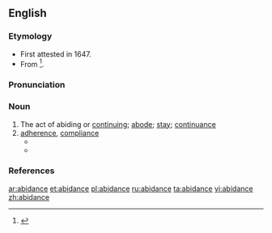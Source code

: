 ==English==

===Etymology===
* First attested in 1647.
* From {{suffix|abide|ance}}<ref>{{reference-book | last = Dobbie | first = Elliott K. | coauthors = Dunmore, C. William, et al. | editor = Barnhart, Robert K.| title = Chambers Dictionary of Etymology | origyear = 1998 | year = 2004 | publisher = Chambers Harrap Publishers Ltd | location = Edinburgh, Scotland | isbn =0550142304 | pages = 3}}</ref>.

===Pronunciation===
{{a|US}} {{IPA|/əˈbaɪd.n̩s/|/əˈbaɪd.n̩ts/}}

===Noun===
{{en-noun}}

# The act of abiding or [[continuing]]; [[abode]]; [[stay]]; [[continuance]]
# [[adherence]], [[compliance]]
#* {{quote-book|year=1840|title=The history of the holy war|page=262|author=Thomas Fuller|passage=No wonder then, though the Christians had no longer abidance in the holy hill of Palestine  (though this I confess, is but the bark of the text), driving that trade wherewith none ever thrived, the breaking of promises; wherewith one may for a way fairly spread his train, but he will moult his feathers soon after.|url=http://books.google.com/books?id=kok-AAAAYAAJ}}
#* {{quote-book|year=1862|passage=A judicious '''abidance''' by rules, and holding to the results of experience, are good; but not less so, are a judicious setting aside of rules, and a declining to be bound by incomplete experience.|title=Organization in daily life: an essay|page=78|url=http://books.google.com/books?id=AWAAAAAAMAAJ|author=Sir Arthur Helps}}

===References===
<references/>

[[ar:abidance]]
[[et:abidance]]
[[pl:abidance]]
[[ru:abidance]]
[[ta:abidance]]
[[vi:abidance]]
[[zh:abidance]]